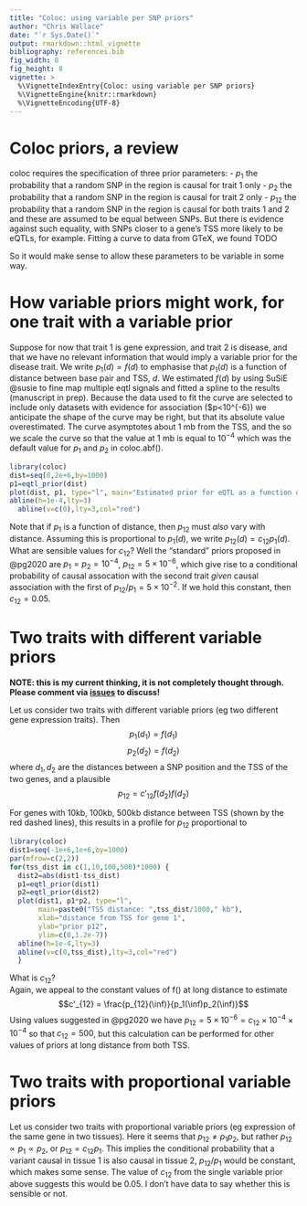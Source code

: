```yaml
---
title: "Coloc: using variable per SNP priors"
author: "Chris Wallace"
date: "`r Sys.Date()`"
output: rmarkdown::html_vignette
bibliography: references.bib  
fig_width: 8
fig_height: 8
vignette: >
  %\VignetteIndexEntry{Coloc: using variable per SNP priors}
  %\VignetteEngine{knitr::rmarkdown}
  %\VignetteEncoding{UTF-8}
---
```


# Coloc priors, a review

coloc requires the specification of three prior parameters:
- $p_1$ the probability that a random SNP in the region is causal for trait 1 only
- $p_2$ the probability that a random SNP in the region is causal for trait 2 only
- $p_{12}$ the probability that a random SNP in the region is causal for both traits 1 and 2
and these are assumed to be equal between SNPs.  But there is evidence against such equality, with SNPs closer to a gene's TSS more likely to be eQTLs, for example.  Fitting a curve to data from GTeX, we found TODO

So it would make sense to allow these parameters to be variable in some way.

# How variable priors might work, for one trait with a variable prior

<!-- There are constraints on the priors.  For example, at any SNP, $p_1 + p_2 + p_{12} << 1$.  But there are logical constraints too.   -->

Suppose for now that trait 1 is gene expression, and trait 2 is disease, and that we have no relevant information that would imply a variable prior for the disease trait.  We write $p_1(d)=f(d)$ to emphasise that $p_1(d)$ is a function of distance between base pair and TSS, $d$. 
We estimated $f(d)$ by using SuSiE @susie to fine map multiple eqtl signals and fitted a spline to the results (manuscript in prep).   Because the data used to fit the curve are selected to include only datasets with evidence for association ($p<10^{-6}) we anticipate the shape of the curve may be right, but that its absolute value overestimated.  The curve asymptotes about 1 mb from the TSS, and the so we scale the curve so that the value at 1 mb is equal to $10^{-4}$ which was the default value for $p_1$ and $p_2$ in coloc.abf().


```r
library(coloc)
dist=seq(0,2e+6,by=1000)
p1=eqtl_prior(dist)
plot(dist, p1, type="l", main="Estimated prior for eQTL as a function of distance", xlab="distance from TSS", ylab="prior p1 or p2")
abline(h=1e-4,lty=3)
  abline(v=c(0),lty=3,col="red")
```

Note that if $p_{1}$ is a function of distance, then $p_{12}$ must *also* vary with distance. Assuming this is proportional to $p_1(d)$, we write $p_{12}(d)=c_{12}p_1(d)$.
What are sensible values for $c_{12}$?
Well the "standard" priors proposed in @pg2020 are $p_1=p_2=10^{-4}$, $p_{12}=5\times 10^{-6}$, which give rise to a conditional probability of causal assocation with the second trait *given* causal association with the first of $p_{12}/p_1 = 5\times 10^{-2}$.  If we hold this constant, then $c_{12}=0.05$.

# Two traits with different variable priors

**NOTE: this is my current thinking, it is not completely thought through.  Please comment via [issues](https://github.com/chr1swallace/coloc/issues) to discuss!**

  Let us consider two traits with different variable priors (eg two different gene expression traits). Then 
  $$p_1(d_1)=f(d_1)$$
  $$p_2(d_2)=f(d_2)$$ 
where $d_1,d_2$ are the distances between a SNP position and the TSS of the two genes, and a plausible 
$$p_{12}=c'_{12}f(d_2)f(d_2)$$

For genes with 10kb, 100kb, 500kb distance between TSS (shown by the red dashed lines), this results in a profile for $p_{12}$ proportional to

```r
library(coloc)
dist1=seq(-1e+6,1e+6,by=1000)
par(mfrow=c(2,2))
for(tss_dist in c(1,10,100,500)*1000) {
  dist2=abs(dist1-tss_dist)
  p1=eqtl_prior(dist1)
  p2=eqtl_prior(dist2)
  plot(dist1, p1*p2, type="l",
       main=paste0("TSS distance: ",tss_dist/1000," kb"),
       xlab="distance from TSS for gene 1",
       ylab="prior p12",
       ylim=c(0,1.2e-7))
  abline(h=1e-4,lty=3)
  abline(v=c(0,tss_dist),lty=3,col="red")
  }
```

What is $c_{12}$?  
Again, we appeal to the constant values of f() at long distance to estimate
$$c'_{12} = \frac{p_{12}(\inf)}{p_1(\inf)p_2(\inf)}$$
Using values suggested in @pg2020 we have $p_{12} = 5\times10^{-6} = c_{12} \times 10^{-4}\times10^{-4}$ so that $c_{12}=500$, but this calculation can be performed for other values of priors at long distance from both TSS.

# Two traits with proportional variable priors

  Let us consider two traits with proportional variable priors (eg expression of the same gene in two tissues). Here it seems that $p_{12}\neq p_1p_2$, but rather $p_{12} \propto p_1 \propto p_2$, or $p_{12}=c_{12}p_1$.  This implies the conditional probability that a variant causal in tissue 1 is also causal in tissue 2, $p_{12}/p_1$ would be constant, which makes some sense.  The value of $c_{12}$ from the single variable prior above suggests this would be 0.05.  I don't have data to say whether this is sensible or not.
